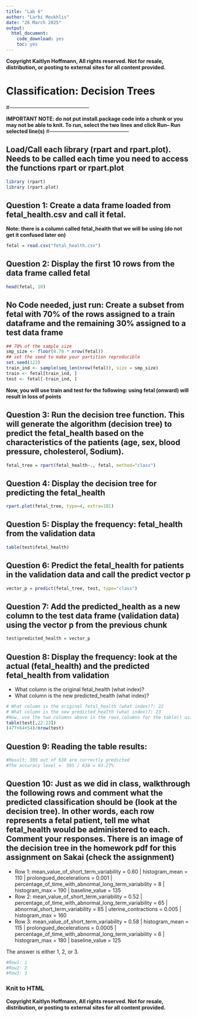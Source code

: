 ```yaml
---
title: "Lab 6"
author: "Larbi Moukhlis"
date: "26 March 2025"
output: 
  html_document: 
    code_download: yes
    toc: yes
---
```



**Copyright Kaitlyn Hoffmann, All rights reserved. Not for resale, distribution, or posting to external sites for all content provided.**

# Classification: Decision Trees
#-----------------------------------------------

**IMPORTANT NOTE: do not put install.package code into a chunk or you may not be able to knit. To run, select the two lines and click Run-- Run selected line(s)**
#-----------------------------------------------

## Load/Call each library (rpart and rpart.plot). Needs to be called each time you need to access the functions rpart or rpart.plot
```r
library (rpart)
library (rpart.plot)
```

## Question 1: Create a data frame loaded from fetal_health.csv and call it fetal. 
**Note: there is a column called fetal_health that we will be using (do not get it confused later on)**
```r
fetal = read.csv("fetal_health.csv")
```

## Question 2: Display the first 10 rows from the data frame called fetal
```r
head(fetal, 10)
```



## No Code needed, just run: Create a subset from fetal with 70% of the rows assigned to a train dataframe and the remaining 30% assigned to a test data frame
```r
## 70% of the sample size
smp_size <- floor(0.70 * nrow(fetal))
## set the seed to make your partition reproducible
set.seed(123)
train_ind <- sample(seq_len(nrow(fetal)), size = smp_size)
train <- fetal[train_ind, ]
test <- fetal[-train_ind, ]
```


**Now, you will use train and test for the following: using fetal (onward) will result in loss of points**


## Question 3: Run the decision tree function. This will generate the algorithm (decision tree) to predict the fetal_health based on the characteristics of the patients (age, sex, blood pressure, cholesterol, Sodium).
```r
fetal_tree = rpart(fetal_health~., fetal, method="class")
```

## Question 4: Display the decision tree for predicting the fetal_health
```r
rpart.plot(fetal_tree, type=4, extra=101)

```


## Question 5: Display the frequency: fetal_health from the validation data
```r
table(test$fetal_health)
```

## Question 6: Predict the fetal_health for patients in the validation data and call the predict vector p
```r
vector_p = predict(fetal_tree, test, type="class")
```


## Question 7: Add the predicted_health as a new column to the test data frame (validation data) using the vector p from the previous chunk
```r
test$predicted_health = vector_p
```


## Question 8: Display the frequency: look at the actual (fetal_health) and the predicted fetal_health from validation
-   What column is the original fetal_health (what index)?
-   What column is the new predicted_health (what index)?
```r
# What column is the original fetal_health (what index)?: 22
# What column is the new predicted_health (what index)?: 23
#Now, use the two columns above in the rows,columns for the table() using the data frame test
table(test[,22:23])
(477+64+54)/nrow(test)
```


## Question 9: Reading the table results:    
```r
#Result: 595 out of 638 are correctly predicted
#The accuracy level =  595 / 638 = 93.27% 
```



## Question 10: Just as we did in class, walkthrough the following rows and comment what the predicted classification should be (look at the decision tree). In other words, each row represents a fetal patient, tell me what fetal_health would be administered to each. Comment your responses. There is an image of the decision tree in the homework pdf for this assignment on Sakai (check the assignment)
-   Row 1: mean_value_of_short_term_variability = 0.60 | histogram_mean = 110 | prolongued_decelerations = 0.001 | percentage_of_time_with_abnormal_long_term_variability = 8 | histogram_max = 190 | baseline_value = 135
-   Row 2: mean_value_of_short_term_variability = 0.52 | percentage_of_time_with_abnormal_long_term_variability = 65 | abnormal_short_term_variability = 85 | uterine_contractions = 0.005 | histogram_max = 160
-   Row 3: mean_value_of_short_term_variability = 0.58 | histogram_mean = 115 | prolongued_decelerations = 0.0005 | percentage_of_time_with_abnormal_long_term_variability = 6 | histogram_max = 180 | baseline_value = 125

The answer is either 1, 2, or 3.

```r
#Row1: 1
#Row2: 2 
#Row3: 3
```

### Knit to HTML





**Copyright Kaitlyn Hoffmann, All rights reserved. Not for resale, distribution, or posting to external sites for all content provided.**



